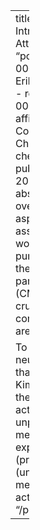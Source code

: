 ---
title: "A Neurocomputational Model of Basal Ganglia-Intralaminar Nuclei Interactions: Implications for Attentional Orienting and Sense of Agency"
type: "poster"
author:
  - name: Oliver Maith
    orcid: 0000-0002-6446-9110
    affiliation:
      - ref: tuchemnitz
  - name: Erik Syniawa
    orcid: 0009-0002-7239-702X
    affiliation:
      - ref: tuchemnitz
  - name: Fred Hamker
    orcid: 0000-0001-9104-7143
    affiliation:
      - ref: tuchemnitz
affiliations:
  - id: tuchemnitz
    name: Department of Computer Science, Chemnitz University of Technology, Chemnitz, Germany
    url: https://www.tu-chemnitz.de/informatik/KI/index.php.en
year: "2024"
publication: "DFG SPP “The Active Self” Symposium 2024"
toc: false
categories:
  - conference poster
abstract: |
  The sense of agency, the feeling of control over our actions and their outcomes, is a fundamental aspect of human experience. While it is traditionally associated with higher-order cognitive processes, it would be naïve to posit that the sense of agency is based purely on top-down cortical mechanisms. Subcortically, the basal ganglia and intralaminar thalamic nuclei, in particular the centro median-parafascicular complex (CM-Pf), form intricate loops with the cortex that are crucial for attentional orienting. However, the exact computational mechanisms underlying these interactions are still unclear.

  To elucidate these mechanisms, we present a neurocomputational model of a cortico-basal ganglia-thalamic network that replicates Minamimoto and Kimura’s (2002) findings on attentional orienting. As in their empirical results, our model shows that CM-Pf activity patterns are a correlate between predictable and unpredictable sensory events. The attentional shifts mediated by CM-Pf also provide a mechanistic explanation for how we can distinguish our generated (predictable) actions from the environment-induced (unpredictable) events. This would be an important mechanism in the formation of association between our actions and their outcomes.
materials: "/posters/maith_a_neurocomputational_poster_2024.pdf"
---